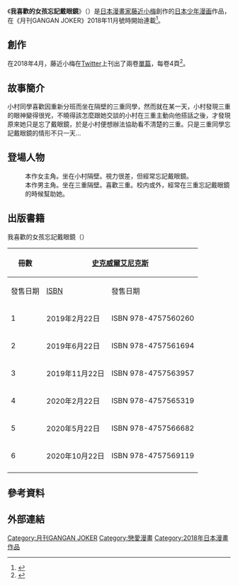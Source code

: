 {{noteTA
|T = zh-hans:我喜欢的女孩忘记戴眼镜; zh-hant:我喜歡的女孩忘記戴眼鏡;
|1 = zh-hans:初中; zh-tw:中學; zh-hk:初中; zh-mo:初中;
|2 = zh-hans:我喜欢的女孩忘记戴眼镜; zh-hant:我喜歡的女孩忘記戴眼鏡;
}}
{{未完結}}
{{Infobox animanga/Headerofja
| 標題 = 我喜歡的女孩忘記戴眼鏡
| 圖像 = 
| 日文名稱 = 好きな子がめがねを忘れた
| 英文名稱 = The Girl I Like Forgot Her Glasses<ref>{{cite web |title=Suki na Ko ga Megane wo Wasureta |url=https://myanimelist.net/manga/117332/Suki_na_Ko_ga_Megane_wo_Wasureta?q=the%20girl%20i%20like%20forgot%20her%20gla&cat=manga |accessdate=2021-01-28 |archive-date=2021-01-28 |archive-url=https://web.archive.org/web/20210128230136/https://myanimelist.net/manga/117332/Suki_na_Ko_ga_Megane_wo_Wasureta?q=the+girl+i+like+forgot+her+gla&cat=manga |dead-url=no }}</ref>
| romaji = Suki na Ko ga Megane wo Wasureta
| 類型 = [[戀愛|戀愛]]、[[校園|校園]]
}}
{{Infobox animanga/name
| 正式譯名 = {{flagicon|TWN}} 我喜歡的女孩忘記戴眼鏡
}}
{{Infobox animanga/Manga
| 作者 = [[藤近小梅|藤近小梅]]
| 出版社 = {{flagicon|JPN}} [[史克威爾艾尼克斯|史克威爾艾尼克斯]]<br>{{flagicon|TWN}} [[東立出版社|東立出版社]]
| 連載雜誌 = {{flagicon|JPN}} [[GANGAN_ONLINE|GANGAN ONLINE]]、[[月刊GANGAN_JOKER|月刊GANGAN JOKER]]
| 發售日 = 
| 開始 = 2018年12月號
| 結束 = 
| 冊數 = {{flagicon|JPN}} 7冊{{small|（2021年4月）}}<br>{{flagicon|TWN}} 2冊{{small|（2021年3月）}}
| 話數 = 68話{{small|（2021年1月28日）}}
}}
{{Infobox animanga/Footerofja}}

《'''我喜歡的女孩忘記戴眼鏡'''》（{{lang-ja|好きな子がめがねを忘れた}}）是[[日本漫畫家|日本漫畫家]][[藤近小梅|藤近小梅]]創作的[[日本|日本]][[少年漫画|少年漫画]]作品，在《月刊GANGAN JOKER》2018年11月號時開始連載<ref>{{cite web|script-title=好きな子がめがねを忘れた|url=https://magazine.jp.square-enix.com/joker/series/sukimega/|accessdate=2021年1月28日|language=ja|archive-date=2021年1月28日|archive-url=https://web.archive.org/web/20210128233400/https://magazine.jp.square-enix.com/joker/series/sukimega/|dead-url=no}}</ref>。

== 創作 ==

在2018年4月，藤近小梅在[[Twitter|Twitter]]上刊出了兩卷[[單篇|單篇]]，每卷4頁<ref>{{cite web|script-title=ja:好きな子がめがねを忘れた|url=https://twitter.com/hujiume/status/988269680346386432?s=20|accessdate=2021年1月28日|date=2018年4月23日|language=ja|archive-date=2021年11月25日|archive-url=https://web.archive.org/web/20211125151628/https://twitter.com/hujiume/status/988269680346386432?s=20}}</ref>。

== 故事簡介 ==
小村同學喜歡因重新分班而坐在隔壁的三重同學，然而就在某一天，小村發現三重的眼神變得很兇，不曉得該怎麼跟她交談的小村在三重主動向他搭話之後，才發現原來她只是忘了戴眼鏡，於是小村便想辦法協助看不清楚的三重。只是三重同學忘記戴眼鏡的情形不只一天…

== 登場人物 ==
; {{nihongo|三重 愛|三重さん}}
: 本作女主角。坐在小村隔壁。視力很差，但經常忘記戴眼鏡。
; {{nihongo|小村 楓|小村くん}}
: 本作男主角。坐在三重隔壁。喜歡三重。校内或外，經常在三重忘記戴眼鏡的時候幫助她。

== 出版書籍 ==
; 我喜歡的女孩忘記戴眼鏡（{{lang|ja|好きな子がめがねを忘れた}}）
{| class="wikitable" style="font-size:small;"
! rowspan="2" |冊數
! colspan="2" |{{flagicon|JPN}} [[史克威爾艾尼克斯|史克威爾艾尼克斯]]
! colspan="2" |{{flagicon|ROC}} [[東立出版社|東立出版社]]
|-
!發售日期!![[ISBN|ISBN]]!!發售日期!!ISBN
|-
! 1
| 2019年2月22日|| ISBN 978-4757560260
| 2020年4月22日|| ISBN 978-9572642054
|-
! 2
| 2019年6月22日|| ISBN 978-4757561694
| 2021年3月4日|| ISBN 978-957-26-4206-1
|-
! 3
| 2019年11月22日|| ISBN 978-4757563957
| ||
|-
! 4
| 2020年2月22日|| ISBN 978-4757565319
| ||
|-
! 5
| 2020年5月22日|| ISBN 978-4757566682
| ||
|-
! 6
| 2020年10月22日|| ISBN 978-4757569119
| ||
|-
|}

== 參考資料 ==
{{Reflist}}

== 外部連結 ==

{{月刊GANGAN JOKER連載中}}

{{DEFAULTSORT:Suki na Ko ga Megane o Wasureta}}
[[Category:月刊GANGAN_JOKER|Category:月刊GANGAN JOKER]]
[[Category:戀愛漫畫|Category:戀愛漫畫]]
[[Category:2018年日本漫畫作品|Category:2018年日本漫畫作品]]